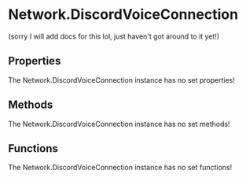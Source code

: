 [//]: # (This file was automatically compiled through the Generator luau code under this repository)
[//]: # (if you want to edit the documentation of discord-luau, please write changes)
[//]: # (to the discord-luau repository itself, we extract the comments from discord-luau and translate)
[//]: # (them into markdown files that Nextra can interpret!)

[//]: # (----- NEXTRA COMPONENTS IMPORT ----- )


[//]: # (----- DOCUMENT HEADER ----- )

# Network.DiscordVoiceConnection

(sorry I will add docs for this lol, just haven't got around to it yet!)

[//]: # (----- DOCUMENT PROPERTIES ----- )

## Properties

The Network.DiscordVoiceConnection instance has no set properties!

[//]: # (----- DOCUMENT METHODS ----- )

## Methods

The Network.DiscordVoiceConnection instance has no set methods!

[//]: # (----- DOCUMENT FUNCTIONS ----- )

## Functions

The Network.DiscordVoiceConnection instance has no set functions!

